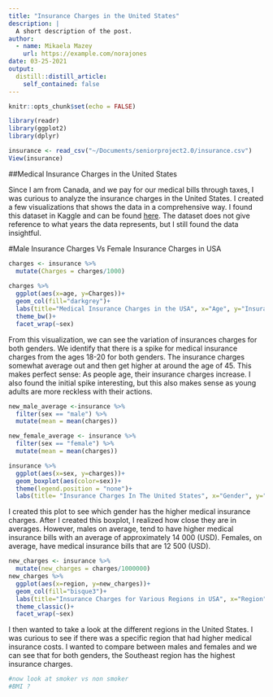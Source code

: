 ```yaml
---
title: "Insurance Charges in the United States"
description: |
  A short description of the post.
author:
  - name: Mikaela Mazey
    url: https://example.com/norajones
date: 03-25-2021
output:
  distill::distill_article:
    self_contained: false
---
```



```r
knitr::opts_chunk$set(echo = FALSE)
```

```r
library(readr)
library(ggplot2)
library(dplyr)

insurance <- read_csv("~/Documents/seniorproject2.0/insurance.csv")
View(insurance)
```

##Medical Insurance Charges in the United States

Since I am from Canada, and we pay for our medical bills through taxes, I was curious to analyze the insurance charges in the United States. 
I created a few visualizations that shows the data in a comprehensive way. I found this dataset in Kaggle and can be found [here](https://www.kaggle.com/mirichoi0218/insurance). The dataset does not give reference to what years the data represents, but I still found the data insightful.

#Male Insurance Charges Vs Female Insurance Charges in USA
```r

charges <- insurance %>% 
  mutate(Charges = charges/1000)
  
charges %>% 
  ggplot(aes(x=age, y=Charges))+
  geom_col(fill="darkgrey")+
  labs(title="Medical Insurance Charges in the USA", x="Age", y="Insurance Charges / 1000 (USD)")+
  theme_bw()+
  facet_wrap(~sex)


```

From this visualization, we can see the variation of insurances charges for both genders. We identify that there is a spike for medical insurance charges from the ages 18-20 for both genders. The insurance charges somewhat average out and then get higher at around the age of 45. This makes perfect sense: As people age, their insurance charges increase. I also found the initial spike interesting, but this also makes sense as young adults are more reckless with their actions. 

```r
new_male_average <-insurance %>% 
  filter(sex == "male") %>% 
  mutate(mean = mean(charges))

new_female_average <- insurance %>% 
  filter(sex == "female") %>% 
  mutate(mean = mean(charges))

insurance %>% 
  ggplot(aes(x=sex, y=charges))+
  geom_boxplot(aes(color=sex))+
  theme(legend.position = "none")+
  labs(title= "Insurance Charges In The United States", x="Gender", y="Insurance Charges (USD)")
```
I created this plot to see which gender has the higher medical insurance charges. After I created this boxplot, I realized how close they are in averages. However, males on average, tend to have higher medical insurance bills with an average of approximately 14 000 (USD). Females, on average, have medical insurance bills that are 12 500 (USD).

```r

new_charges <- insurance %>% 
  mutate(new_charges = charges/1000000)
new_charges %>% 
  ggplot(aes(x=region, y=new_charges))+
  geom_col(fill="bisque3")+
  labs(title="Insurance Charges for Various Regions in USA", x="Region", y="Insurance Charges/million (USD)")+
  theme_classic()+
  facet_wrap(~sex)
```
I then wanted to take a look at the different regions in the United States. I was curious to see if there was a specific region that had higher medical insurance costs. I wanted to compare between males and females and we can see that for both genders, the Southeast region has the highest insurance charges.

```r
#now look at smoker vs non smoker
#BMI ?
```

